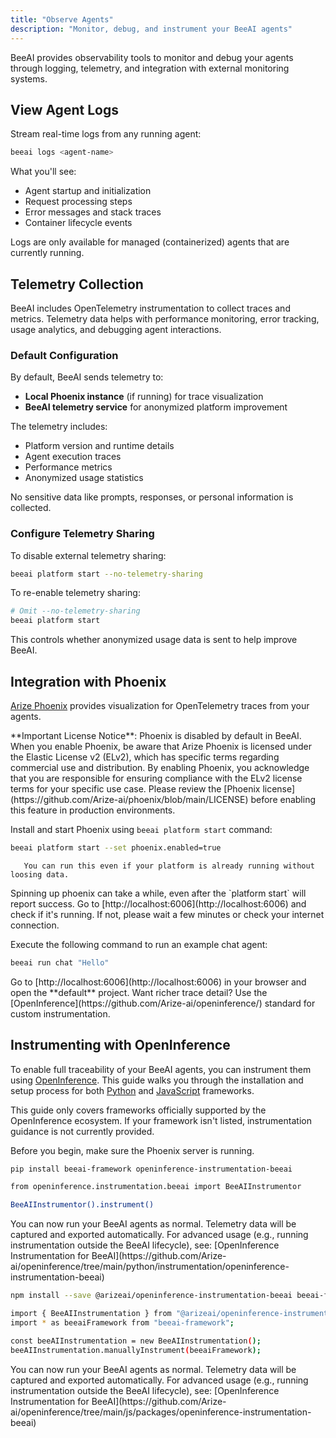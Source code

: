 ```yaml
---
title: "Observe Agents"
description: "Monitor, debug, and instrument your BeeAI agents"
---
```


BeeAI provides observability tools to monitor and debug your agents through logging, telemetry, and integration with external monitoring systems.

## View Agent Logs

Stream real-time logs from any running agent:

```bash
beeai logs <agent-name>
```

What you'll see:
- Agent startup and initialization
- Request processing steps
- Error messages and stack traces
- Container lifecycle events

<Note>
Logs are only available for managed (containerized) agents that are currently running.
</Note>

## Telemetry Collection

BeeAI includes OpenTelemetry instrumentation to collect traces and metrics. Telemetry data helps with performance monitoring, error tracking, usage analytics, and debugging agent interactions.

### Default Configuration

By default, BeeAI sends telemetry to:
- **Local Phoenix instance** (if running) for trace visualization
- **BeeAI telemetry service** for anonymized platform improvement

The telemetry includes:
- Platform version and runtime details
- Agent execution traces
- Performance metrics
- Anonymized usage statistics

No sensitive data like prompts, responses, or personal information is collected.

### Configure Telemetry Sharing

To disable external telemetry sharing:
```bash
beeai platform start --no-telemetry-sharing
```

To re-enable telemetry sharing:
```bash
# Omit --no-telemetry-sharing
beeai platform start
```

This controls whether anonymized usage data is sent to help improve BeeAI.

## Integration with Phoenix

[Arize Phoenix](https://phoenix.arize.com/) provides visualization for OpenTelemetry traces from your agents.

<Warning>
**Important License Notice**: Phoenix is disabled by default in BeeAI. When you enable Phoenix, be aware that Arize Phoenix is licensed under the Elastic License v2 (ELv2), which has specific terms regarding commercial use and distribution. By enabling Phoenix, you acknowledge that you are responsible for ensuring compliance with the ELv2 license terms for your specific use case. Please review the [Phoenix license](https://github.com/Arize-ai/phoenix/blob/main/LICENSE) before enabling this feature in production environments.
</Warning>

<Steps>
   <Step title="Install Arize Phoenix">

Install and start Phoenix using `beeai platform start` command:

```sh
beeai platform start --set phoenix.enabled=true
```
       You can run this even if your platform is already running without loosing data.

   </Step>
    <Step title="Check if Phoenix is running">
        Spinning up phoenix can take a while, even after the `platform start` will report success.
        Go to [http://localhost:6006](http://localhost:6006) and check if it's running. If not, please wait a few
        minutes or check your internet connection.
    </Step>
   <Step title="Run Agent with Phoenix Configuration">

Execute the following command to run an example chat agent:

```sh
beeai run chat "Hello"
```

   </Step>
   <Step title="View Traces in Phoenix">
      Go to [http://localhost:6006](http://localhost:6006) in your browser and open the **default** project.
   </Step>
</Steps>

<Tip>
  Want richer trace detail? Use the [OpenInference](https://github.com/Arize-ai/openinference/) standard for custom instrumentation.
</Tip>

## Instrumenting with OpenInference

To enable full traceability of your BeeAI agents, you can instrument them using [OpenInference](https://github.com/Arize-ai/openinference). This guide walks you through the installation and setup process for both [Python](https://github.com/Arize-ai/openinference/tree/main?tab=readme-ov-file#libraries) and [JavaScript](https://github.com/Arize-ai/openinference/tree/main?tab=readme-ov-file#libraries-1) frameworks.

<Warning>
This guide only covers frameworks officially supported by the OpenInference ecosystem. If your framework isn't listed, instrumentation guidance is not currently provided.
</Warning>

Before you begin, make sure the Phoenix server is running.

<Tabs>

<Tab title="Python Intrumentation">

<Steps>
   <Step title="Install required packages">

```sh
pip install beeai-framework openinference-instrumentation-beeai
```

   </Step>
   <Step title="Instrument the BeeAI Framework">

```sh
from openinference.instrumentation.beeai import BeeAIInstrumentor

BeeAIInstrumentor().instrument()
```

   </Step>
   <Step title="Use BeeAI as Usual">
      You can now run your BeeAI agents as normal. Telemetry data will be captured and exported automatically.
   </Step>
</Steps>

<Tip>
For advanced usage (e.g., running instrumentation outside the BeeAI lifecycle), see: [OpenInference Instrumentation for BeeAI](https://github.com/Arize-ai/openinference/tree/main/python/instrumentation/openinference-instrumentation-beeai)
</Tip>

</Tab>
<Tab title="JavaScript Instrumentation">

<Steps>
   <Step title="Install required packages">

```sh
npm install --save @arizeai/openinference-instrumentation-beeai beeai-framework
```

   </Step>
   <Step title="Instrument the BeeAI Framework">

```sh
import { BeeAIInstrumentation } from "@arizeai/openinference-instrumentation-beeai";
import * as beeaiFramework from "beeai-framework";

const beeAIInstrumentation = new BeeAIInstrumentation();
beeAIInstrumentation.manuallyInstrument(beeaiFramework);
```

   </Step>
   <Step title="Use BeeAI as Usual">
      You can now run your BeeAI agents as normal. Telemetry data will be captured and exported automatically.
   </Step>
</Steps>

<Tip>
For advanced usage (e.g., running instrumentation outside the BeeAI lifecycle), see: [OpenInference Instrumentation for BeeAI](https://github.com/Arize-ai/openinference/tree/main/js/packages/openinference-instrumentation-beeai)
</Tip>

</Tab> </Tabs>
